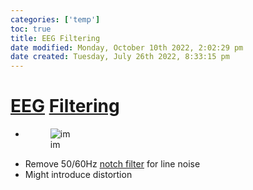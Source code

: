 ```yaml
---
categories: ['temp']
toc: true
title: EEG Filtering
date modified: Monday, October 10th 2022, 2:02:29 pm
date created: Tuesday, July 26th 2022, 8:33:15 pm
---
```


# [EEG](EEG.qmd) [Filtering](Filtering.qmd)
- ![im](images/Pasted%20image%2020220502153920.png)
- Remove 50/60Hz [notch filter](Notch%20filter.qmd) for line noise
- Might introduce distortion



